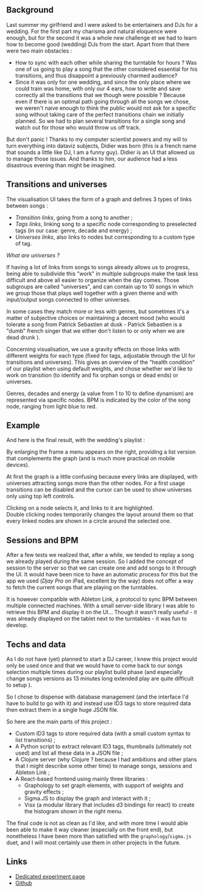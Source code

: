 ## Background

Last summer my girlfriend and I were asked to be entertainers and DJs for a wedding. For the first part my charisma and natural eloquence were enough, but for the second it was a whole new challenge et we had to learn how to become good (wedding) DJs from the start. Apart from that there were two main obstacles :

- How to sync with each other while sharing the turntable for hours ? 
Was one of us going to play a song that the other considered
essential for his transitions, and thus disappoint a previously charmed audience? 
- Since it was only for one wedding, and since the only place where we could train was home, with only our 4 ears, how to write and save correctly all the transitions that we though were possible ? Because even if there is an optimal path going through all the songs we chose, we weren't naive enough to think the public would not ask for a specific song without taking care of the perfect transitions chain we initially planned. So we had to plan several transitions for a single song and watch out for those who would throw us off track. 

But don't panic ! Thanks to my computer scientist powers and my will to turn everything into dataviz subjects, Didier was born (this is a french name that sounds a little like DJ, I am a funny guy). Didier is an UI that allowed us to 
manage those issues. And thanks to him, our audience had a less disastrous
evening than might be imagined.

## Transitions and universes

The visualisation UI takes the form of a graph and defines 3 types of links between songs : 

- *Transition links*, going from a song to another ;
- *Tags links*, linking song to a specific node corresponding to preselected tags (in our case: genre, decade and energy) ;
- *Universes links*, also links to nodes but corresponding to a custom type of tag.

*What are universes ?*

If having a lot of links from songs to songs already allows us to progress,
being able to subdivide this "work" in multiple subgroups make the task less difficult and above all easier to organize when the day comes. 
Those subgroups are called "universes", and can contain up to 10 songs in which 
we group those that plays well together with a given theme and with input/output songs connected to other universes.

In some cases they match more or less with genres, but sometimes it's a matter
of subjective choices or maintaining a decent mood (who would tolerate a song from Patrick Sebastien at dusk - Patrick Sebastien is a "dumb" french singer
that we either don't listen to or only when we are dead drunk ).

Concerning visualisation, we use a gravity effects on those links with different
weights for each type (fixed for tags, adjustable through the UI for transitions and universes). This gives an overview of the "health condition" of our playlist when using default weights, and chose whether we'd like to work on transition (to identify and fix orphan songs or dead ends) or universes. 

Genres, decades and energy (a value from 1 to 10 to define dynamism) are represented via specific nodes. BPM is indicated by the color of the song node, ranging from light blue to red.


##  Example

And here is the final result, with the wedding's playlist :

<Experiment height={500} name="Didier">
  <Exp01 />
</Experiment>


By enlarging the frame a menu appears on the right, providing a list version that complements the graph (and is much more practical on mobile devices).

At first the graph is a little confusing because every links are displayed,
with universes attracting songs more than the other nodes. 
For a first usage transitions can be disabled and the cursor can be used to show universes only using top left controls. 

Clicking on a node selects it, and links to it are highlighted.  
Double clicking nodes temporarily changes the layout around them so that every linked nodes are shown in a circle around the selected one. 

## Sessions and BPM

After a few tests we realized that, after a while, we tended to replay a song we already played during the same session. So I added the concept of session to the server so that we can create one and add songs to it through the UI. It would have been nice to have an automatic process for this but the app we used (*Djay Pro* on iPad, excellent by the way) does not offer a way to fetch the current songs that are playing on the turntables.

It is however compatible with Ableton Link, a protocol to sync BPM between multiple connected machines. With a small server-side library I was able to retrieve this BPM and display it on the UI... Though it wasn't really useful - it was already displayed on the tablet next to the turntables - it was fun to develop. 

## Techs and data

As I do not have (yet) planned to start a DJ career, I knew this project would
only be used once and that we would have to come back to our songs selection multiple times during our playlist build phase (and especially change songs versions as 13 minutes long extended play are quite difficult to setup ). 

So I chose to dispense with database management (and the interface I'd have to build to go with it) and instead use ID3 tags to store required data then  extract them in a single huge JSON file. 

So here are the main parts of this project :

  - Custom ID3 tags to store required data (with a small custom syntax to list transitions) ;
  - A Python script to extract relevant ID3 tags, thumbnails (ultimately not used) and list all these data in a JSON file ;
  - A Clojure server (why Clojure ? because I had ambitions and other plans that I might describe some other time) to manage songs, sessions and Ableton Link ;
  - A React-based frontend using mainly three libraries : 
    - Graphology to set graph elements, with support of weights and gravity effects ; 
    - Sigma.JS to display the graph and interact with it ; 
    - Visx (a modular library that includes d3 bindings for react) to create the histogram shown in the right menu. 

The final code is not as clean as I'd like, and with more time I would able been able to make it way cleaner (especially on the front end), but nonetheless I have been more than satisfied with the `graphology`/`sigma.js` duet, and I will most certainly use them in other projects in the future.

## Links

- [Dedicated experiment page](/experiments/didier)
- [Github](https://github.com/fredericlb/parapluie.org/tree/main/experiments/01-didier)